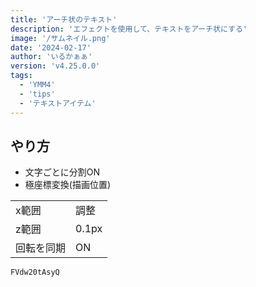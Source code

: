```yaml
---
title: 'アーチ状のテキスト'
description: 'エフェクトを使用して、テキストをアーチ状にする'
image: '/サムネイル.png'
date: '2024-02-17'
author: 'いるかぁぁ'
version: 'v4.25.0.0'
tags:
  - 'YMM4'
  - 'tips'
  - 'テキストアイテム'
---
```


## やり方
- 文字ごとに分割ON
- 極座標変換(描画位置)

|||
|-|-|
|x範囲|調整|
|z範囲|0.1px|
|回転を同期|ON|


```youtube
FVdw20tAsyQ
```